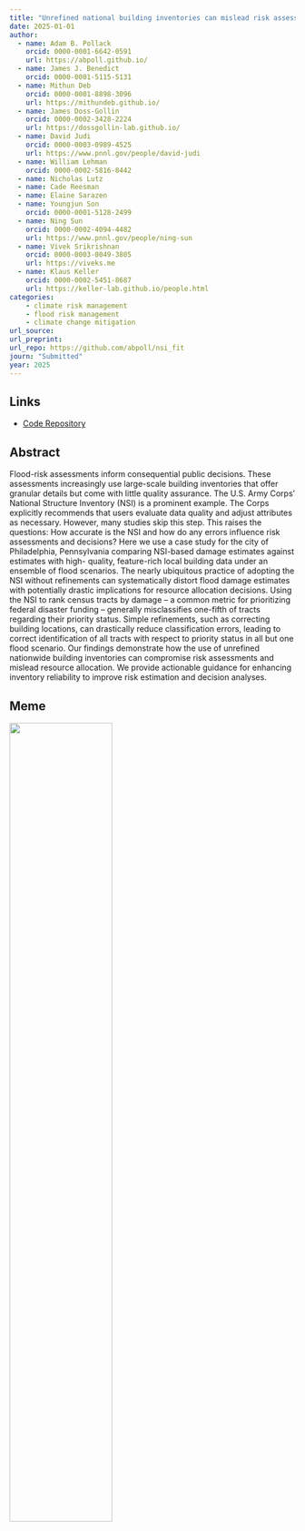 ```yaml
---
title: "Unrefined national building inventories can mislead risk assessments and decision"
date: 2025-01-01
author: 
  - name: Adam B. Pollack
    orcid: 0000-0001-6642-0591
    url: https://abpoll.github.io/
  - name: James J. Benedict
    orcid: 0000-0001-5115-5131
  - name: Mithun Deb
    orcid: 0000-0001-8898-3096
    url: https://mithundeb.github.io/
  - name: James Doss-Gollin
    orcid: 0000-0002-3428-2224
    url: https://dossgollin-lab.github.io/
  - name: David Judi
    orcid: 0000-0003-0989-4525
    url: https://www.pnnl.gov/people/david-judi
  - name: William Lehman
    orcid: 0000-0002-5816-8442
  - name: Nicholas Lutz
  - name: Cade Reesman
  - name: Elaine Sarazen
  - name: Youngjun Son
    orcid: 0000-0001-5128-2499
  - name: Ning Sun
    orcid: 0000-0002-4094-4482
    url: https://www.pnnl.gov/people/ning-sun
  - name: Vivek Srikrishnan
    orcid: 0000-0003-0049-3805
    url: https://viveks.me
  - name: Klaus Keller
    orcid: 0000-0002-5451-8687
    url: https://keller-lab.github.io/people.html
categories:
    - climate risk management
    - flood risk management
    - climate change mitigation
url_source: 
url_preprint: 
url_repo: https://github.com/abpoll/nsi_fit
journ: "Submitted"
year: 2025
---
```


## Links

* [Code Repository](https://github.com/abpoll/nsi_fit)

## Abstract

Flood-risk assessments inform consequential public decisions. These assessments
increasingly use large-scale building inventories that offer granular details but come with
little quality assurance. The U.S. Army Corps’ National Structure Inventory (NSI) is a
prominent example. The Corps explicitly recommends that users evaluate data quality
and adjust attributes as necessary. However, many studies skip this step. This raises
the questions: How accurate is the NSI and how do any errors influence risk
assessments and decisions? Here we use a case study for the city of Philadelphia,
Pennsylvania comparing NSI-based damage estimates against estimates with high-
quality, feature-rich local building data under an ensemble of flood scenarios. The
nearly ubiquitous practice of adopting the NSI without refinements can systematically
distort flood damage estimates with potentially drastic implications for resource
allocation decisions. Using the NSI to rank census tracts by damage – a common metric
for prioritizing federal disaster funding – generally misclassifies one-fifth of tracts
regarding their priority status. Simple refinements, such as correcting building locations,
can drastically reduce classification errors, leading to correct identification of all tracts
with respect to priority status in all but one flood scenario. Our findings demonstrate
how the use of unrefined nationwide building inventories can compromise risk
assessments and mislead resource allocation. We provide actionable guidance for
enhancing inventory reliability to improve risk estimation and decision analyses.

## Meme

![](meme.png){width=60%}
